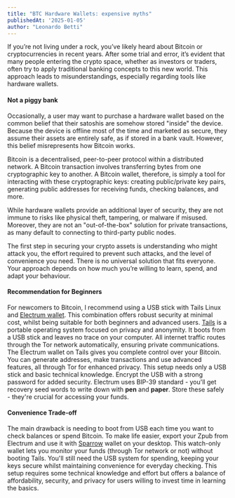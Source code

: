```yaml
---
title: "BTC Hardware Wallets: expensive myths"
publishedAt: '2025-01-05'
author: "Leonardo Betti"
---
```



If you’re not living under a rock, you’ve likely heard about Bitcoin or cryptocurrencies in recent years. After some trial and error, it’s evident that many people entering the crypto space, whether as investors or traders, often try to apply traditional banking concepts to this new world. This approach leads to misunderstandings, especially regarding tools like hardware wallets.


#### Not a piggy bank
Occasionally, a user may want to purchase a hardware wallet based on the common belief that their satoshis are somehow stored "inside" the device. Because the device is offline most of the time and marketed as secure, they assume their assets are entirely safe, as if stored in a bank vault. However, this belief misrepresents how Bitcoin works.

Bitcoin is a decentralised, peer-to-peer protocol within a distributed network. A Bitcoin transaction involves transferring bytes from one cryptographic key to another. A Bitcoin wallet, therefore, is simply a tool for interacting with these cryptographic keys: creating public/private key pairs, generating public addresses for receiving funds, checking balances, and more.

While hardware wallets provide an additional layer of security, they are not immune to risks like physical theft, tampering, or malware if misused. Moreover, they are not an "out-of-the-box" solution for private transactions, as many default to connecting to third-party public nodes.

The first step in securing your crypto assets is understanding who might attack you, the effort required to prevent such attacks, and the level of convenience you need. There is no universal solution that fits everyone. Your approach depends on how much you’re willing to learn, spend, and adapt your behaviour.


#### Recommendation for Beginners
For newcomers to Bitcoin, I recommend using a USB stick with Tails Linux and [Electrum wallet](https://electrum.org). This combination offers robust security at minimal cost, whilst being suitable for both beginners and advanced users. [Tails](https://tails.boum.org) is a portable operating system focused on privacy and anonymity. It boots from a USB stick and leaves no trace on your computer. All internet traffic routes through the Tor network automatically, ensuring private communications.
The Electrum wallet on Tails gives you complete control over your Bitcoin. You can generate addresses, make transactions and use advanced features, all through Tor for enhanced privacy.
This setup needs only a USB stick and basic technical knowledge. Encrypt the USB with a strong password for added security. Electrum uses BIP-39 standard - you'll get recovery seed words to write down with **pen** and **paper**. Store these safely - they're crucial for accessing your funds.


#### Convenience Trade-off
The main drawback is needing to boot from USB each time you want to check balances or spend Bitcoin. To make life easier, export your Zpub from Electrum and use it with [Sparrow](https://sparrowwallet.com/) wallet on your desktop. This watch-only wallet lets you monitor your funds (through Tor network or not) without booting Tails. You'll still need the USB system for spending, keeping your keys secure whilst maintaining convenience for everyday checking. This setup requires some technical knowledge and effort but offers a balance of affordability, security, and privacy for users willing to invest time in learning the basics.
